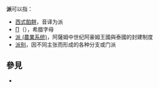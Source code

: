 '''派'''可以指：

*[[西式餡餅|西式餡餅]]，音译为派
*[[Π|Π]]（{{lang|el|π}}），希腊字母
*[[派_(農業系统)|派 (農業系统)]]，阿薩姆中世纪阿豪姆王國與泰國的封建制度
*[[派别|派别]]，因不同主张而形成的各种分支或门派

== 參見 ==
* {{Lookfrom}}

{{disambig|P|cat=一字消歧義}}